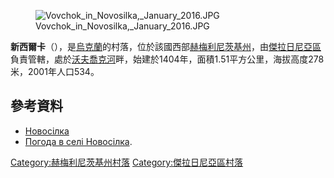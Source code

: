 [[Image:Vovchok_in_Novosilka,_January_2016.JPG|right]]

{{coord|49|14|43|N|27|19|15|E|scale:100000|display=title}}

'''新西爾卡'''（{{lang-uk|Новосілка}}），是[[烏克蘭|烏克蘭]]的村落，位於該國西部[[赫梅利尼茨基州|赫梅利尼茨基州]]，由[[傑拉日尼亞區|傑拉日尼亞區]]負責管轄，處於[[沃夫喬克河|沃夫喬克河]]畔，始建於1404年，面積1.51平方公里，海拔高度278米，2001年人口534。

==參考資料==
* [http://w1.c1.rada.gov.ua/pls/z7503/A005?rdat1=23.06.2015&rf7571=43665 Новосілка] {{Wayback|url=http://w1.c1.rada.gov.ua/pls/z7503/A005?rdat1=23.06.2015&rf7571=43665 |date=20170730025324 }}
* [http://weather.in.ua/ua/hmel'nickaja/18149 Погода в селі Новосілка]{{Wayback|url=http://weather.in.ua/ua/hmel%27nickaja/18149 |date=20111220162339 }}.

{{DEFAULTSORT:Новосілка}}
[[Category:赫梅利尼茨基州村落|Category:赫梅利尼茨基州村落]]
[[Category:傑拉日尼亞區村落|Category:傑拉日尼亞區村落]]


{{Khmelnytskyi-geo-stub}}